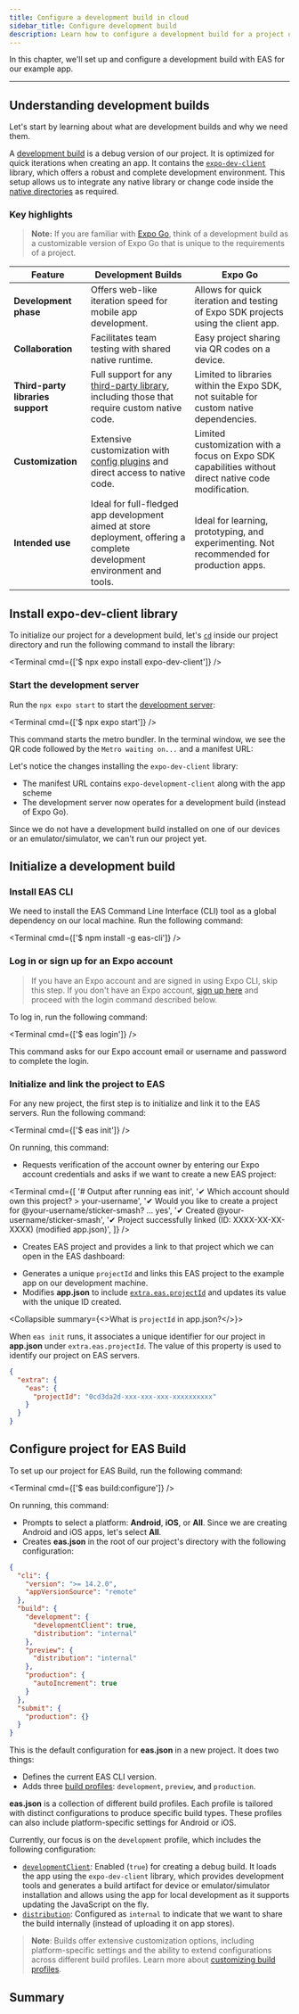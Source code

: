 ```yaml
---
title: Configure a development build in cloud
sidebar_title: Configure development build
description: Learn how to configure a development build for a project using EAS Build.
---
```



In this chapter, we'll set up and configure a development build with EAS for our example app.

<VideoBoxLink videoId="uQCE9zl3dXU" title="Watch: How to configure a development build" />

---

## Understanding development builds

Let's start by learning about what are development builds and why we need them.

A [development build](/develop/development-builds/introduction/) is a debug version of our project. It is optimized for quick iterations when creating an app. It contains the [`expo-dev-client`](/versions/latest/sdk/dev-client/) library, which offers a robust and complete development environment. This setup allows us to integrate any native library or change code inside the [native directories](/workflow/overview/#android-and-ios-native-projects) as required.

### Key highlights

> **Note:** If you are familiar with [Expo Go](/get-started/expo-go/), think of a development build as a customizable version of Expo Go that is unique to the requirements of a project.

| Feature                           | Development Builds                                                                                                                             | Expo Go                                                                                              |
| --------------------------------- | ---------------------------------------------------------------------------------------------------------------------------------------------- | ---------------------------------------------------------------------------------------------------- |
| **Development phase**             | Offers web-like iteration speed for mobile app development.                                                                                    | Allows for quick iteration and testing of Expo SDK projects using the client app.                    |
| **Collaboration**                 | Facilitates team testing with shared native runtime.                                                                                           | Easy project sharing via QR codes on a device.                                                       |
| **Third-party libraries support** | Full support for any [third-party library](/workflow/using-libraries/#third-party-libraries), including those that require custom native code. | Limited to libraries within the Expo SDK, not suitable for custom native dependencies.               |
| **Customization**                 | Extensive customization with [config plugins](/config-plugins/introduction/) and direct access to native code.                                 | Limited customization with a focus on Expo SDK capabilities without direct native code modification. |
| **Intended use**                  | Ideal for full-fledged app development aimed at store deployment, offering a complete development environment and tools.                       | Ideal for learning, prototyping, and experimenting. Not recommended for production apps.             |

<Step label="1">

## Install expo-dev-client library

To initialize our project for a development build, let's [`cd`](https://developer.mozilla.org/en-US/docs/Learn/Tools_and_testing/Understanding_client-side_tools/Command_line#basic_built-in_terminal_commands) inside our project directory and run the following command to install the library:

<Terminal cmd={['$ npx expo install expo-dev-client']} />

### Start the development server

Run the `npx expo start` to start the [development server](/get-started/start-developing/#start-a-development-server):

<Terminal cmd={['$ npx expo start']} />

This command starts the metro bundler. In the terminal window, we see the QR code followed by the `Metro waiting on...` and a manifest URL:

<ContentSpotlight
  alt="Running development server"
  src="/static/images/tutorial/eas/development-server.png"
  className="max-w-[600px]"
/>

Let's notice the changes installing the `expo-dev-client` library:

- The manifest URL contains `expo-development-client` along with the app scheme
- The development server now operates for a development build (instead of Expo Go).

Since we do not have a development build installed on one of our devices or an emulator/simulator, we can't run our project yet.

</Step>

<Step label="2">

## Initialize a development build

### Install EAS CLI

We need to install the EAS Command Line Interface (CLI) tool as a global dependency on our local machine. Run the following command:

<Terminal cmd={['$ npm install -g eas-cli']} />

### Log in or sign up for an Expo account

> If you have an Expo account and are signed in using Expo CLI, skip this step. If you don't have an Expo account, [sign up here](https://expo.dev/signup) and proceed with the login command described below.

To log in, run the following command:

<Terminal cmd={['$ eas login']} />

This command asks for our Expo account email or username and password to complete the login.

### Initialize and link the project to EAS

For any new project, the first step is to initialize and link it to the EAS servers. Run the following command:

<Terminal cmd={['$ eas init']} />

On running, this command:

- Requests verification of the account owner by entering our Expo account credentials and asks if we want to create a new EAS project:

<Terminal
  cmd={[
    '# Output after running eas init',
    '✔ Which account should own this project? > your-username',
    '✔ Would you like to create a project for @your-username/sticker-smash? … yes',
    '✔ Created @your-username/sticker-smash',
    '✔ Project successfully linked (ID: XXXX-XX-XX-XXXX) (modified app.json)',
  ]}
/>

- Creates EAS project and provides a link to that project which we can open in the EAS dashboard:

<ContentSpotlight
  alt="New project in EAS dashboard"
  src="/static/images/tutorial/eas/new-project.png"
/>

- Generates a unique `projectId` and links this EAS project to the example app on our development machine.
- Modifies **app.json** to include [`extra.eas.projectId`](/versions/latest/sdk/constants/#easconfig) and updates its value with the unique ID created.

<Collapsible summary={<>What is <CODE>projectId</CODE> in app.json?</>}>

When `eas init` runs, it associates a unique identifier for our project in **app.json** under `extra.eas.projectId`. The value of this property is used to identify our project on EAS servers.

```json
{
  "extra": {
    "eas": {
      "projectId": "0cd3da2d-xxx-xxx-xxx-xxxxxxxxxx"
    }
  }
}
```

</Collapsible>

</Step>

<Step label="3">

## Configure project for EAS Build

To set up our project for EAS Build, run the following command:

<Terminal cmd={['$ eas build:configure']} />

On running, this command:

- Prompts to select a platform: **Android**, **iOS**, or **All**. Since we are creating Android and iOS apps, let's select **All**.
- Creates **eas.json** in the root of our project's directory with the following configuration:

```json eas.json
{
  "cli": {
    "version": ">= 14.2.0",
    "appVersionSource": "remote"
  },
  "build": {
    "development": {
      "developmentClient": true,
      "distribution": "internal"
    },
    "preview": {
      "distribution": "internal"
    },
    "production": {
      "autoIncrement": true
    }
  },
  "submit": {
    "production": {}
  }
}
```

This is the default configuration for **eas.json** in a new project. It does two things:

- Defines the current EAS CLI version.
- Adds three [build profiles](/build/eas-json/#build-profiles): `development`, `preview`, and `production`.

</Step>

<Collapsible summary="Explore development profile further">

**eas.json** is a collection of different build profiles. Each profile is tailored with distinct configurations to produce specific build types. These profiles can also include platform-specific settings for Android or iOS.

Currently, our focus is on the `development` profile, which includes the following configuration:

- [`developmentClient`](/eas/json/#developmentclient): Enabled (`true`) for creating a debug build. It loads the app using the `expo-dev-client` library, which provides development tools and generates a build artifact for device or emulator/simulator installation and allows using the app for local development as it supports updating the JavaScript on the fly.
- [`distribution`](/eas/json/#distribution): Configured as `internal` to indicate that we want to share the build internally (instead of uploading it on app stores).

> **Note**: Builds offer extensive customization options, including platform-specific settings and the ability to extend configurations across different build profiles. Learn more about [customizing build profiles](/build/eas-json/#build-profiles).

</Collapsible>

## Summary

<ProgressTracker
  currentChapterIndex={0}
  name="EAS_TUTORIAL"
  summary="
We successfully used the EAS CLI to initialize, and configure our project, link it to EAS servers, and prepare a development build."
  nextChapterDescription="In the next chapter, let's create a development build for Android, install it on a device and an emulator, and get it running with the development server."
  nextChapterTitle="Create and run a cloud build for Android"
  nextChapterLink="/tutorial/eas/android-development-build/"
/>
